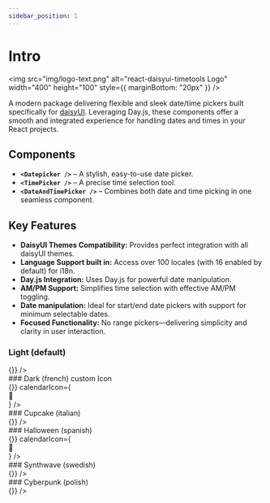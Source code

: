 ```yaml
---
sidebar_position: 1
---
```




# Intro


<img src="img/logo-text.png" alt="react-daisyui-timetools Logo" width="400" height="100" style={{ marginBottom: "20px" }} />

A modern package delivering flexible and sleek date/time pickers built specifically for [daisyUI](https://daisyui.com). Leveraging Day.js, these components offer a smooth and integrated experience for handling dates and times in your React projects.

## Components

- **`<Datepicker />`** – A stylish, easy-to-use date picker.
- **`<TimePicker />`** – A precise time selection tool.
- **`<DateAndTimePicker />`** – Combines both date and time picking in one seamless component.

## Key Features

- **DaisyUI Themes Compatibility:** Provides perfect integration with all daisyUI themes.
- **Language Support built in:** Access over 100 locales (with 16 enabled by default) for i18n.
- **Day.js Integration:** Uses Day.js for powerful date manipulation.
- **AM/PM Support:** Simplifies time selection with effective AM/PM toggling.
- **Date manipulation:** Ideal for start/end date pickers with support for minimum selectable dates.
- **Focused Functionality:** No range pickers—delivering simplicity and clarity in user interaction.



### Light (default)
<div data-theme="light" className="rounded-2xl w-48" style={{ width: "390px" }} >
  <DatePicker value="2025-01-01 12:00" onChange={() => {}} />
</div>
### Dark (french) custom Icon
<div data-theme="dark" className="rounded-2xl w-48" style={{ width: "390px" }}>
  <DatePicker value="2025-01-01 12:00" locale="fr" onChange={() => {}} calendarIcon={<div>📅</div>} />
</div>
### Cupcake (italian)
<div data-theme="cupcake" className="rounded-2xl w-48" style={{ width: "390px" }}>
  <DatePicker value="2025-01-01 12:00" locale="it" onChange={() => {}} />
</div>
### Halloween (spanish)
<div data-theme="halloween" className="rounded-2xl w-48" style={{ width: "390px" }}>
  <DatePicker value="2025-01-01 12:00" locale="es" onChange={() => {}} calendarIcon={<div>🎃</div>} />
</div>
### Synthwave (swedish)
<div data-theme="synthwave" className="rounded-2xl w-48" style={{ width: "390px" }}>
  <DatePicker value="2025-01-01 12:00" locale="sv" onChange={() => {}} />
</div>
### Cyberpunk (polish)
<div data-theme="cyberpunk" className="rounded-2xl w-48" style={{ width: "390px" }}>
  <DatePicker value="2025-01-01 12:00" locale="pl" onChange={() => {}} />
</div>
